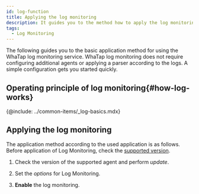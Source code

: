 ```yaml
---
id: log-function
title: Applying the log monitoring
description: It guides you to the method how to apply the log monitoring.
tags:
  - Log Monitoring
---
```


<!-- 개요 페이지 

로그 모니터링 적용 대상 및 공통 전개 방식 안내 -->

The following guides you to the basic application method for using the WhaTap log monitoring service. WhaTap log monitoring does not require configuring additional agents or applying a parser according to the logs. A simple configuration gets you started quickly. 

<!-- 
~~다음 동영상~~ 가이드를 참조하세요. -->

<!-- 미편집본 영상 링크를 첨부했으나 재생 불가

{@video: https://drive.google.com/file/d/1Wi0NUG_ess-986yDsdScu7r3-QdWb1cf/preview}

-->

## Operating principle of log monitoring{#how-log-works}

{@include: ../common-items/_log-basics.mdx}

## Applying the log monitoring

The application method according to the used application is as follows. Before application of Log Monitoring, check the [supported version](#how-log-works). 

1.  Check the version of the supported agent and perform _update_.

2.  Set the _options_ for Log Monitoring.

3.  **Enable** the log monitoring.


<DocCardList/>
